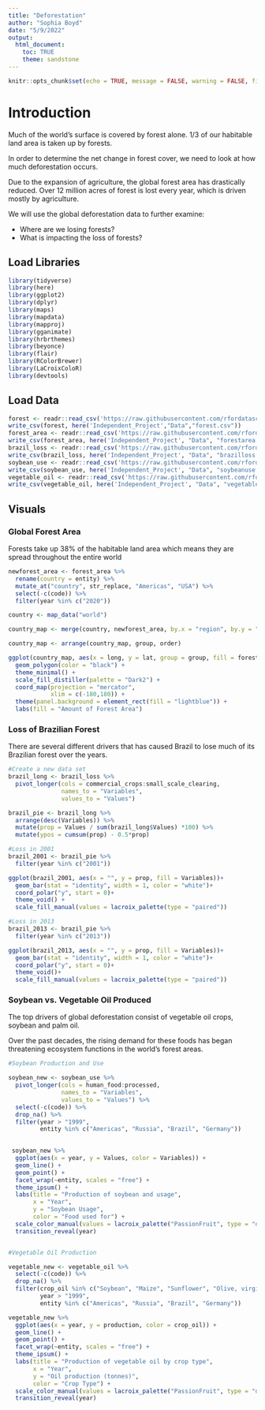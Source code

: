 ```yaml
---
title: "Deforestation"
author: "Sophia Boyd"
date: "5/9/2022"
output:
  html_document:
    toc: TRUE
    theme: sandstone
---
```


```r
knitr::opts_chunk$set(echo = TRUE, message = FALSE, warning = FALSE, fig.path = "../Output/")
```


# Introduction

Much of the world's surface is covered by forest alone. 1/3 of our habitable land area is taken up by forests.

In order to determine the net change in forest cover, we need to look at how much deforestation occurs.

Due to the expansion of agriculture, the global forest area has drastically reduced. Over 12 million acres of forest is lost every year, which is driven mostly by agriculture. 

We will use the global deforestation data to further examine:

- Where are we losing forests?
- What is impacting the loss of forests?


## Load Libraries
```r
library(tidyverse)
library(here)
library(ggplot2)
library(dplyr)
library(maps)
library(mapdata)
library(mapproj)
library(gganimate)
library(hrbrthemes)
library(beyonce)
library(flair)
library(RColorBrewer)
library(LaCroixColoR)
library(devtools)
```

## Load Data
```r
forest <- readr::read_csv('https://raw.githubusercontent.com/rfordatascience/tidytuesday/master/data/2021/2021-04-06/forest.csv')
write_csv(forest, here('Independent_Project',"Data","forest.csv"))
forest_area <- readr::read_csv('https://raw.githubusercontent.com/rfordatascience/tidytuesday/master/data/2021/2021-04-06/forest_area.csv')
write_csv(forest_area, here('Independent_Project', "Data", "forestarea.csv"))
brazil_loss <- readr::read_csv('https://raw.githubusercontent.com/rfordatascience/tidytuesday/master/data/2021/2021-04-06/brazil_loss.csv')
write_csv(brazil_loss, here('Independent_Project', "Data", "brazilloss.csv"))
soybean_use <- readr::read_csv('https://raw.githubusercontent.com/rfordatascience/tidytuesday/master/data/2021/2021-04-06/soybean_use.csv')
write_csv(soybean_use, here('Independent_Project', "Data", "soybeanuse.csv"))
vegetable_oil <- readr::read_csv('https://raw.githubusercontent.com/rfordatascience/tidytuesday/master/data/2021/2021-04-06/vegetable_oil.csv')
write_csv(vegetable_oil, here('Independent_Project', "Data", "vegetableoil.csv"))
```


## Visuals {.tabset}

### Global Forest Area

Forests take up 38% of the habitable land area which means they are spread throughout the entire world
```r
newforest_area <- forest_area %>%
  rename(country = entity) %>% 
  mutate_at("country", str_replace, "Americas", "USA") %>% 
  select(-c(code)) %>% 
  filter(year %in% c("2020"))

country <- map_data("world")

country_map <- merge(country, newforest_area, by.x = "region", by.y = "country") 

country_map <- arrange(country_map, group, order)

ggplot(country_map, aes(x = long, y = lat, group = group, fill = forest_area)) +
  geom_polygon(color = "black") +
  theme_minimal() +
  scale_fill_distiller(palette = "Dark2") +
  coord_map(projection = "mercator",
            xlim = c(-180,180)) +
  theme(panel.background = element_rect(fill = "lightblue")) +
  labs(fill = "Amount of Forest Area")

```

### Loss of Brazilian Forest

There are several different drivers that has caused Brazil to lose much of its Brazilian forest over the years.

```r
#Create a new data set
brazil_long <- brazil_loss %>% 
  pivot_longer(cols = commercial_crops:small_scale_clearing,
               names_to = "Variables",
               values_to = "Values")

brazil_pie <- brazil_long %>% 
  arrange(desc(Variables)) %>% 
  mutate(prop = Values / sum(brazil_long$Values) *100) %>% 
  mutate(ypos = cumsum(prop) - 0.5*prop)

```

```r
#Loss in 2001
brazil_2001 <- brazil_pie %>% 
  filter(year %in% c("2001"))

ggplot(brazil_2001, aes(x = "", y = prop, fill = Variables))+
  geom_bar(stat = "identity", width = 1, color = "white")+
  coord_polar("y", start = 0)+
  theme_void() +
  scale_fill_manual(values = lacroix_palette(type = "paired"))

#Loss in 2013
brazil_2013 <- brazil_pie %>% 
  filter(year %in% c("2013"))

ggplot(brazil_2013, aes(x = "", y = prop, fill = Variables))+
  geom_bar(stat = "identity", width = 1, color = "white")+
  coord_polar("y", start = 0)+
  theme_void()+
  scale_fill_manual(values = lacroix_palette(type = "paired"))
```

  
### Soybean vs. Vegetable Oil Produced

The top drivers of global deforestation consist of vegetable oil crops, soybean and palm oil. 

Over the past decades, the rising demand for these foods has began threatening ecosystem functions in the world's forest areas.
```r
#Soybean Production and Use

soybean_new <- soybean_use %>% 
  pivot_longer(cols = human_food:processed,
               names_to = "Variables",
               values_to = "Values") %>% 
  select(-c(code)) %>% 
  drop_na() %>% 
  filter(year > "1999",
         entity %in% c("Americas", "Russia", "Brazil", "Germany"))
  

 soybean_new %>% 
  ggplot(aes(x = year, y = Values, color = Variables)) +
  geom_line() + 
  geom_point() + 
  facet_wrap(~entity, scales = "free") +
  theme_ipsum() + 
  labs(title = "Production of soybean and usage",
       x = "Year",
       y = "Soybean Usage",
       color = "Food used for") +
  scale_color_manual(values = lacroix_palette("PassionFruit", type = "discrete")) +
  transition_reveal(year)


#Vegetable Oil Production 

vegetable_new <- vegetable_oil %>% 
  select(-c(code)) %>% 
  drop_na() %>% 
  filter(crop_oil %in% c("Soybean", "Maize", "Sunflower", "Olive, virgin", "Palm"),
         year > "1999",
         entity %in% c("Americas", "Russia", "Brazil", "Germany"))

vegetable_new %>% 
  ggplot(aes(x = year, y = production, color = crop_oil)) +
  geom_line() + 
  geom_point() + 
  facet_wrap(~entity, scales = "free") +
  theme_ipsum() + 
  labs(title = "Production of vegetable oil by crop type",
       x = "Year",
       y = "Oil production (tonnes)",
       color = "Crop Type") +
  scale_color_manual(values = lacroix_palette("PassionFruit", type = "discrete")) +
  transition_reveal(year)
```